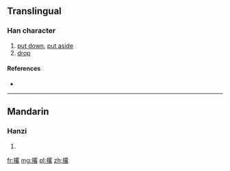 ==Translingual==

===Han character===
{{Han char|rn=64|rad=手|as=11|sn=14|four=5606<sub>4</sub>|canj=手田竹口 (QWHR)|ids=⿰[[扌]][[畧]]}}

# [[put down]], [[put aside]]
# [[drop]]

====References====
* {{Han ref|kx=0453.191|dkj=12673|hdz=31946.050|uh=6482|ud=25730|bh=E1E6|bd=57830}}

----

==Mandarin==

===Hanzi===
{{cmn-hanzi|pin=[[lüè]] ([[lüe4]])|wg=lüeh<sup>4</sup>}}

# {{defn|lang=cmn|sort=手11}}

[[fr:撂]]
[[mg:撂]]
[[pl:撂]]
[[zh:撂]]